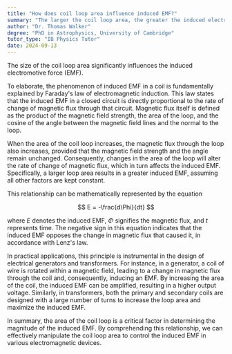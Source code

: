 ```yaml
---
title: "How does coil loop area influence induced EMF?"
summary: "The larger the coil loop area, the greater the induced electromotive force (EMF) will be."
author: "Dr. Thomas Walker"
degree: "PhD in Astrophysics, University of Cambridge"
tutor_type: "IB Physics Tutor"
date: 2024-09-13
---
```


The size of the coil loop area significantly influences the induced electromotive force (EMF).

To elaborate, the phenomenon of induced EMF in a coil is fundamentally explained by Faraday's law of electromagnetic induction. This law states that the induced EMF in a closed circuit is directly proportional to the rate of change of magnetic flux through that circuit. Magnetic flux itself is defined as the product of the magnetic field strength, the area of the loop, and the cosine of the angle between the magnetic field lines and the normal to the loop.

When the area of the coil loop increases, the magnetic flux through the loop also increases, provided that the magnetic field strength and the angle remain unchanged. Consequently, changes in the area of the loop will alter the rate of change of magnetic flux, which in turn affects the induced EMF. Specifically, a larger loop area results in a greater induced EMF, assuming all other factors are kept constant.

This relationship can be mathematically represented by the equation 

$$ 
E = -\frac{d\Phi}{dt} 
$$

where $E$ denotes the induced EMF, $\Phi$ signifies the magnetic flux, and $t$ represents time. The negative sign in this equation indicates that the induced EMF opposes the change in magnetic flux that caused it, in accordance with Lenz's law.

In practical applications, this principle is instrumental in the design of electrical generators and transformers. For instance, in a generator, a coil of wire is rotated within a magnetic field, leading to a change in magnetic flux through the coil and, consequently, inducing an EMF. By increasing the area of the coil, the induced EMF can be amplified, resulting in a higher output voltage. Similarly, in transformers, both the primary and secondary coils are designed with a large number of turns to increase the loop area and maximize the induced EMF.

In summary, the area of the coil loop is a critical factor in determining the magnitude of the induced EMF. By comprehending this relationship, we can effectively manipulate the coil loop area to control the induced EMF in various electromagnetic devices.
    